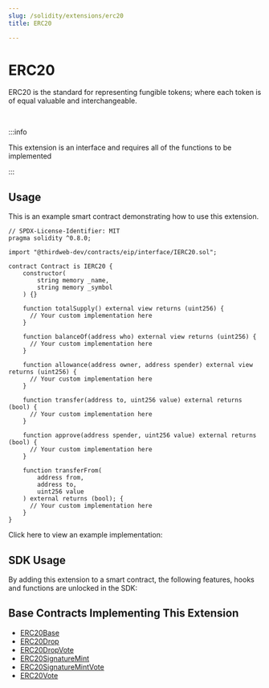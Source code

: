 ```yaml
---
slug: /solidity/extensions/erc20
title: ERC20

---
```



# ERC20

ERC20 is the standard for representing fungible tokens; where each token is of equal valuable and interchangeable.

<ViewContractCodeButton
  link="https://github.com/thirdweb-dev/contracts/blob/main/contracts/eip/interface/IERC20.sol"
  name="IERC20"
/>

<br/>

:::info

This extension is an interface and requires all of the functions to be implemented

:::

## Usage

This is an example smart contract demonstrating how to use this extension.

```solidity
// SPDX-License-Identifier: MIT
pragma solidity ^0.8.0;

import "@thirdweb-dev/contracts/eip/interface/IERC20.sol";

contract Contract is IERC20 {
    constructor(
        string memory _name,
        string memory _symbol
    ) {}
    
    function totalSupply() external view returns (uint256) {
      // Your custom implementation here
    }

    function balanceOf(address who) external view returns (uint256) {
      // Your custom implementation here
    }

    function allowance(address owner, address spender) external view returns (uint256) {
      // Your custom implementation here
    }

    function transfer(address to, uint256 value) external returns (bool) {
      // Your custom implementation here
    }

    function approve(address spender, uint256 value) external returns (bool) {
      // Your custom implementation here
    }

    function transferFrom(
        address from,
        address to,
        uint256 value
    ) external returns (bool); {
      // Your custom implementation here
    }
}
```

Click here to view an example implementation:

<ViewContractCodeButton
  link="https://github.com/thirdweb-dev/contracts/blob/main/contracts/openzeppelin-presets/token/ERC20.sol"
  name="ERC20"
/>

## SDK Usage

By adding this extension to a smart contract, the following features, hooks and functions are unlocked in the SDK:

<div className="row" style={{ marginBottom: 12 }}>
  <div className="col col--3" style={{ padding: 8 }}>
    <QuickstartCard
      name="React"
      link="/react/react.usebalance"
      image="/assets/languages/react.png"
    />
  </div>
  <div className="col col--3" style={{ padding: 8 }}>
    <QuickstartCard
      name="TypeScript"
      link="/typescript/sdk.erc20"
      image="/assets/languages/typescript.png"
    />
  </div>
  <div className="col col--3" style={{ padding: 8 }}>
    <QuickstartCard
      name="Python"
      link="/python/erc20"
      image="/assets/languages/python.png"
    />
  </div>
  <div className="col col--3" style={{ padding: 8 }}>
    <QuickstartCard
      name="Unity"
      link="/unity/erc20"
      image="/assets/languages/unity.webp"
    />
  </div>
</div>

## Base Contracts Implementing This Extension

- [ERC20Base](/solidity/base-contracts/erc20base)
- [ERC20Drop](/solidity/base-contracts/erc20drop)
- [ERC20DropVote](/solidity/base-contracts/erc20dropvote)
- [ERC20SignatureMint](/solidity/base-contracts/erc20signaturemint)
- [ERC20SignatureMintVote](/solidity/base-contracts/erc20signaturemintvote)
- [ERC20Vote](/solidity/base-contracts/erc20vote)

